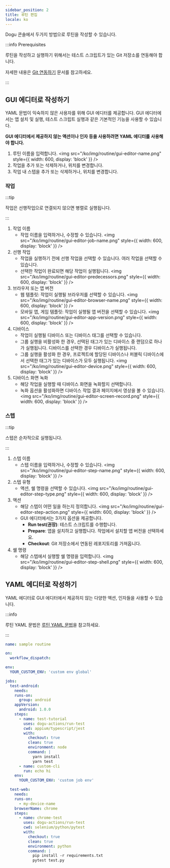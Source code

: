 ```yaml
---
sidebar_position: 2
title: 루틴 편집
locale: ko
---
```


Dogu 콘솔에서 두가지 방법으로 루틴을 작성할 수 있습니다.

:::info Prerequisites

루틴을 작성하고 실행하기 위해서는 테스트 스크립트가 있는 Git 저장소를 연동해야 합니다.

자세한 내용은 [Git 연동하기](/management/project/git-integration) 문서를 참고하세요.

:::

## GUI 에디터로 작성하기

YAML 문법이 익숙하지 않은 사용자를 위해 GUI 에디터를 제공합니다. GUI 에디터에서는 앱 설치 및 실행, 테스트 스크립트 실행과 같은 기본적인 기능을 사용할 수 있습니다.

**GUI 에디터에서 제공하지 않는 액션이나 인자 등을 사용하려면 YAML 에디터를 사용해야 합니다.**

1. 루틴 이름을 입력합니다.
   <img
     src="/ko/img/routine/gui-editor-name.png"
     style={{ width: 600, display: 'block' }}
   />
2. 작업을 추가 또는 삭제하거나, 위치를 변경합니다.
3. 작업 내 스텝을 추가 또는 삭제하거나, 위치를 변경합니다.

### 작업

:::tip

작업은 선행작업으로 연결되지 않으면 병렬로 실행됩니다.

:::

1. 작업 이름
   - 작업 이름을 입력하거나, 수정할 수 있습니다.
     <img
       src="/ko/img/routine/gui-editor-job-name.png"
       style={{ width: 600, display: 'block' }}
     />
2. 선행 작업
   - 작업을 실행하기 전에 선행 작업을 선택할 수 있습니다. 여러 작업을 선택할 수 있습니다.
   - 선택한 작업이 완료되면 해당 작업이 실행됩니다.
     <img
       src="/ko/img/routine/gui-editor-predecessors.png"
       style={{ width: 600, display: 'block' }}
     />
3. 브라우저 또는 앱 버전
   - 웹 템플릿: 작업이 실행될 브라우저를 선택할 수 있습니다.
     <img
       src="/ko/img/routine/gui-editor-browser-name.png"
       style={{ width: 600, display: 'block' }}
     />
   - 모바일 앱, 게임 템플릿: 작업이 실행될 앱 버전을 선택할 수 있습니다.
     <img
       src="/ko/img/routine/gui-editor-app-version.png"
       style={{ width: 600, display: 'block' }}
     />
4. 디바이스
   - 작업이 실행될 디바이스 또는 디바이스 태그를 선택할 수 있습니다.
   - 그룹 실행을 비활성화 한 경우, 선택된 태그가 있는 디바이스 중 랜덤으로 하나가 실행됩니다. 디바이스를 선택한 경우 디바이스가 실행됩니다.
   - 그룹 실행을 활성화 한 경우, 프로젝트에 할당된 디바이스나 퍼블릭 디바이스에서 선택한 태그가 있는 디바이스가 모두 실행됩니다.
     <img
       src="/ko/img/routine/gui-editor-device.png"
       style={{ width: 600, display: 'block' }}
     />
5. 디바이스 화면 녹화
   - 해당 작업을 실행할 때 디바이스 화면을 녹화할지 선택합니다.
   - 녹화 옵션을 활성화하면 디바이스 작업 결과 페이지에서 영상을 볼 수 있습니다.
     <img
       src="/ko/img/routine/gui-editor-screen-record.png"
       style={{ width: 600, display: 'block' }}
     />

### 스텝

:::tip

스텝은 순차적으로 실행됩니다.

:::

1. 스텝 이름
   - 스텝 이름을 입력하거나, 수정할 수 있습니다.
     <img
       src="/ko/img/routine/gui-editor-step-name.png"
       style={{ width: 600, display: 'block' }}
     />
2. 스텝 유형
   - 액션, 쉘 명령을 선택할 수 있습니다.
     <img
       src="/ko/img/routine/gui-editor-step-type.png"
       style={{ width: 600, display: 'block' }}
     />
3. 액션
   - 해당 스텝이 어떤 일을 하는지 정의합니다.
     <img
       src="/ko/img/routine/gui-editor-step-action.png"
       style={{ width: 600, display: 'block' }}
     />
   - GUI 에디터에서는 3가지 옵션을 제공합니다.
     - **Run test(권장)**: 테스트 스크립트를 수행합니다.
     - **Prepare**: 앱을 설치하고 실행합니다. 작업에서 설치할 앱 버전을 선택하세요.
     - **Checkout**: Git 저장소에서 연동된 레포지토리를 가져옵니다.
4. 쉘 명령
   - 해당 스텝에서 실행할 쉘 명령을 입력합니다.
     <img
       src="/ko/img/routine/gui-editor-step-shell.png"
       style={{ width: 600, display: 'block' }}
     />

## YAML 에디터로 작성하기

YAML 에디터로 GUI 에디터에서 제공하지 않는 다양한 액션, 인자들을 사용할 수 있습니다.

:::info

루틴 YAML 문법은 [루틴 YAML 문법](./syntax)을 참고하세요.

:::

```yaml title="example.yaml"
name: sample routine

on:
  workflow_dispatch:

env:
  YOUR_CUSTOM_ENV: 'custom env global'

jobs:
  test-android:
    needs:
    runs-on:
      group: android
    appVersion:
      android: 1.0.0
    steps:
      - name: test-tutorial
        uses: dogu-actions/run-test
        cwd: appium/typescript/jest
        with:
          checkout: true
          clean: true
          environment: node
          command: |
            yarn install
            yarn test
      - name: custom-cli
        run: echo hi
    env:
      YOUR_CUSTOM_ENV: 'custom job env'

  test-web:
    needs:
    runs-on:
      - my-device-name
    browserName: chrome
    steps:
      - name: chrome-test
        uses: dogu-actions/run-test
        cwd: selenium/python/pytest
        with:
          checkout: true
          clean: true
          environment: python
          command: |
            pip install -r requirements.txt
            pytest test.py
```
